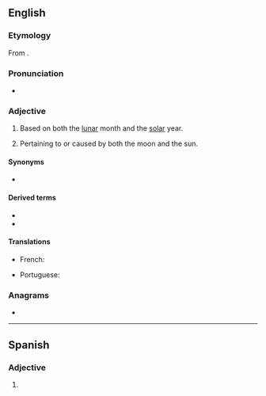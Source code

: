 ==English==

===Etymology===
From {{prefix|en|luni|solar}}.

===Pronunciation===
* {{rhymes|en|əʊlə(ɹ)|s=4}}

===Adjective===
{{en-adj|-}}

# {{lb|en|of a calendar}} Based on both the [[lunar]] month and the [[solar]] year.
# Pertaining to or caused by both the moon and the sun.

====Synonyms====
* {{l|en|solilunar}}

====Derived terms====
* {{l|en|lunisolar year}}
* {{l|en|lunisolar calendar}}

====Translations====
{{trans-top|}}
* French: {{t+|fr|lunisolaire}}
{{trans-mid}}
* Portuguese: {{t|pt|lunissolar|m|f}}
{{trans-bottom}}

===Anagrams===
* {{anagrams|en|a=aillnorsu|solilunar}}
----
==Spanish==

===Adjective===
{{es-adj}}

# {{l|en|lunisolar}}
